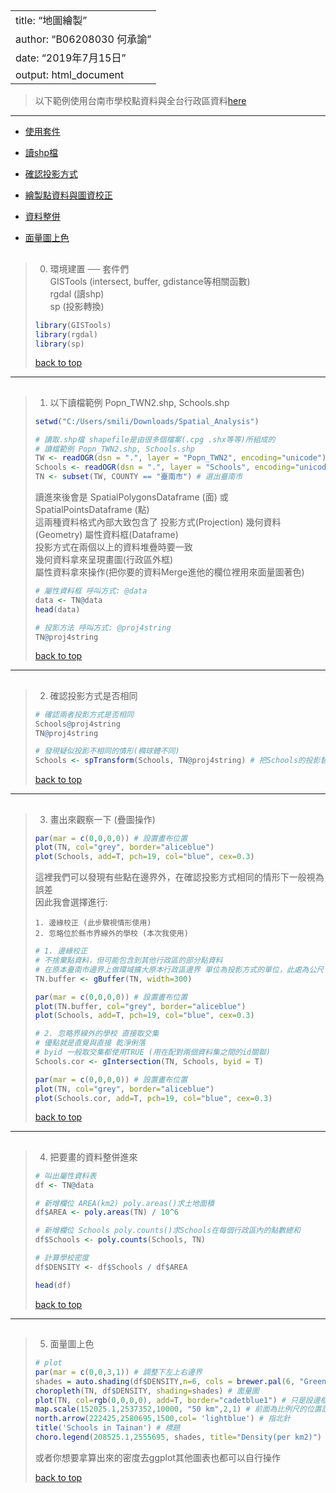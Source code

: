 <h2 id = '0'></h2>
---
title: "地圖繪製"
author: "B06208030 何承諭"
date: "2019年7月15日"
output: html_document
---

> 以下範例使用台南市學校點資料與全台行政區資料[here](https://github.com/lessthan41/SummerCollege_108/tree/master/data)

---


* [使用套件](#1)
  
* [讀shp檔](#2)

* [確認投影方式](#3)

* [繪製點資料與圖資校正](#4)

* [資料整併](#5)

* [面量圖上色](#6)
    
    
<h2 id = '1'></h2>
<blockquote>
0. 環境建置 ── 套件們    
GISTools (intersect, buffer, gdistance等相關函數)   
rgdal (讀shp)    
sp (投影轉換)    


```r

library(GISTools)
library(rgdal)
library(sp)

```

[back to top](#0)

</blockquote>

---

<h2 id = '2'></h2>
<blockquote>
1. 以下讀檔範例 Popn_TWN2.shp, Schools.shp

```r

setwd("C:/Users/smili/Downloads/Spatial_Analysis")

# 讀取.shp檔 shapefile是由很多個檔案(.cpg .shx等等)所組成的
# 讀檔範例 Popn_TWN2.shp, Schools.shp
TW <- readOGR(dsn = ".", layer = "Popn_TWN2", encoding="unicode") # 台灣村里界 (面資料)
Schools <- readOGR(dsn = ".", layer = "Schools", encoding="unicode") # 台南市學校 (點資料)
TN <- subset(TW, COUNTY == "臺南市") # 選出臺南市

```


讀進來後會是 SpatialPolygonsDataframe (面) 或 SpatialPointsDataframe (點)    
這兩種資料格式內部大致包含了 投影方式(Projection) 幾何資料(Geometry) 屬性資料框(Dataframe)    
投影方式在兩個以上的資料堆疊時要一致    
幾何資料拿來呈現畫圖(行政區外框)    
屬性資料拿來操作(把你要的資料Merge進他的欄位裡用來面量圖著色)     


```r

# 屬性資料框 呼叫方式: @data
data <- TN@data
head(data)

# 投影方法 呼叫方式: @proj4string
TN@proj4string

```

[back to top](#0)

</blockquote>

---

<h2 id = '3'></h2>
<blockquote>
2. 確認投影方式是否相同

```r

# 確認兩者投影方式是否相同
Schools@proj4string
TN@proj4string

# 發現疑似投影不相同的情形(橢球體不同)
Schools <- spTransform(Schools, TN@proj4string) # 把Schools的投影替換為TN的使一致

```

[back to top](#0)

</blockquote>

---

<h2 id = '4'></h2>
<blockquote>
3. 畫出來觀察一下 (疊圖操作)    

```r

par(mar = c(0,0,0,0)) # 設置畫布位置
plot(TN, col="grey", border="aliceblue")
plot(Schools, add=T, pch=19, col="blue", cex=0.3)

```

這裡我們可以發現有些點在邊界外，在確認投影方式相同的情形下一般視為誤差    
因此我會選擇進行:

    1. 邊緣校正 (此步驟視情形使用)
    2. 忽略位於縣市界線外的學校 (本次我使用)

```r

# 1. 邊緣校正
# 不捨棄點資料，但可能包含到其他行政區的部分點資料
# 在原本臺南市邊界上做環域擴大原本行政區邊界 單位為投影方式的單位，此處為公尺
TN.buffer <- gBuffer(TN, width=300) 

par(mar = c(0,0,0,0)) # 設置畫布位置
plot(TN.buffer, col="grey", border="aliceblue")
plot(Schools, add=T, pch=19, col="blue", cex=0.3)

```

```r

# 2. 忽略界線外的學校 直接取交集
# 優點就是直覺與直接 乾淨俐落
# byid 一般取交集都使用TRUE (用在配對兩個資料集之間的id關聯)
Schools.cor <- gIntersection(TN, Schools, byid = T) 

par(mar = c(0,0,0,0)) # 設置畫布位置
plot(TN, col="grey", border="aliceblue")
plot(Schools.cor, add=T, pch=19, col="blue", cex=0.3)

```

[back to top](#0)

</blockquote>

---

<h2 id = '5'></h2>

<blockquote>

4. 把要畫的資料整併進來     

```r

# 叫出屬性資料表
df <- TN@data

# 新增欄位 AREA(km2) poly.areas()求土地面積
df$AREA <- poly.areas(TN) / 10^6

# 新增欄位 Schools poly.counts()求Schools在每個行政區內的點數總和
df$Schools <- poly.counts(Schools, TN)

# 計算學校密度
df$DENSITY <- df$Schools / df$AREA

head(df)

```

[back to top](#0)

</blockquote>

---

<h2 id = '6'></h2>
<blockquote>

5. 面量圖上色

```r

# plot
par(mar = c(0,0,3,1)) # 調整下左上右邊界
shades = auto.shading(df$DENSITY,n=6, cols = brewer.pal(6, "Greens")) # 把顏色自動分為6層
choropleth(TN, df$DENSITY, shading=shades) # 面量圖
plot(TN, col=rgb(0,0,0,0), add=T, border="cadetblue1") # 只是設邊框顏色，可忽略
map.scale(152025.1,2537352,10000, "50 km",2,1) # 前面為比例尺的位置設置 可以使用locator()來定位
north.arrow(222425,2580695,1500,col= 'lightblue') # 指北針
title('Schools in Tainan') # 標題
choro.legend(208525.1,2555695, shades, title="Density(per km2)") # 圖例

```

或者你想要拿算出來的密度去ggplot其他圖表也都可以自行操作    

[back to top](#0)

</blockquote>

